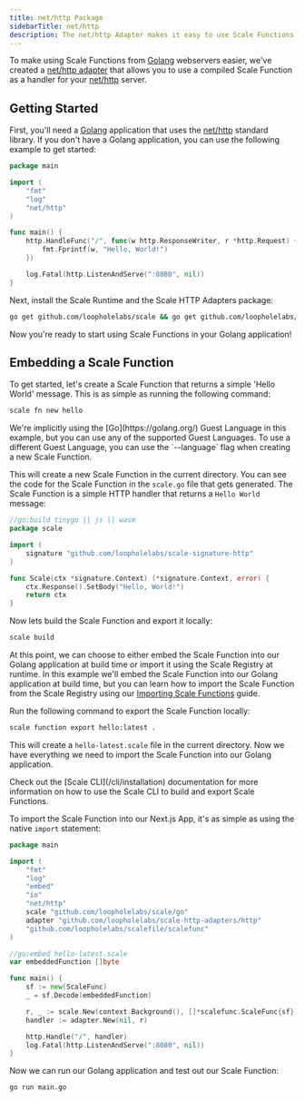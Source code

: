 ```yaml
---
title: net/http Package
sidebarTitle: net/http
description: The net/http Adapter makes it easy to use Scale Functions with golang net/http standard library.
---
```


To make using Scale Functions from [Golang](https://golang.org) webservers easier, we've created a
[net/http adapter](https://github.com/loopholelabs/scale-http-adapters) that allows you to use a compiled Scale Function
as a handler for your [net/http](https://golang.org/pkg/net/http/) server.

## Getting Started

First, you'll need a [Golang](https://golang.org) application that uses the [net/http](https://golang.org/pkg/net/http/)
standard library. If you don't have a Golang application, you can use the following example to get started:
```go main.go
package main

import (
    "fmt"
    "log"
    "net/http"
)

func main() {
    http.HandleFunc("/", func(w http.ResponseWriter, r *http.Request) {
        fmt.Fprintf(w, "Hello, World!")
    })

    log.Fatal(http.ListenAndServe(":8080", nil))
}
```

Next, install the Scale Runtime and the Scale HTTP Adapters package:
```bash
go get github.com/loopholelabs/scale && go get github.com/loopholelabs/scale-http-adapters
```

Now you're ready to start using Scale Functions in your Golang application!

## Embedding a Scale Function

To get started, let's create a Scale Function that returns a simple 'Hello World' message. This is as simple as
running the following command:
```bash
scale fn new hello
```

<Note>
    We're implicitly using the [Go](https://golang.org/) Guest Language in this example, but you can use any of the supported
    Guest Languages. To use a different Guest Language, you can use the `--language` flag when creating a new Scale Function.
</Note>

This will create a new Scale Function in the current directory. You can see the code for the Scale Function in the
`scale.go` file that gets generated. The Scale Function is a simple HTTP handler that returns a `Hello World` message:
```go
//go:build tinygo || js || wasm
package scale

import (
	signature "github.com/loopholelabs/scale-signature-http"
)

func Scale(ctx *signature.Context) (*signature.Context, error) {
	ctx.Response().SetBody("Hello, World!")
	return ctx
}
```

Now lets build the Scale Function and export it locally:
```bash
scale build
```

At this point, we can choose to either embed the Scale Function into our Golang application at build time or import it using
the Scale Registry at runtime. In this example we'll embed the Scale Function into our Golang application at build time, but
you can learn how to import the Scale Function from the Scale Registry using our [Importing Scale Functions](/languages/golang/overview#using-the-registry) guide.

Run the following command to export the Scale Function locally:
```bash
scale function export hello:latest .
```

This will create a `hello-latest.scale` file in the current directory. Now we have everything we need to import
the Scale Function into our Golang application.

<Tip>
    Check out the [Scale CLI](/cli/installation) documentation for more information on how to use the Scale CLI to build and export
    Scale Functions.
</Tip>

To import the Scale Function into our Next.js App, it's as simple as using the native `import` statement:
```go main.go
package main

import (
    "fmt"
    "log"
	"embed"
	"io"
    "net/http"
	scale "github.com/loopholelabs/scale/go"
	adapter "github.com/loopholelabs/scale-http-adapters/http"
    "github.com/loopholelabs/scalefile/scalefunc"
)

//go:embed hello-latest.scale
var embeddedFunction []byte

func main() {
	sf := new(ScaleFunc)
	_ = sf.Decode(embeddedFunction)

	r, _ := scale.New(context.Background(), []*scalefunc.ScaleFunc{sf})
    handler := adapter.New(nil, r)

    http.Handle("/", handler)
    log.Fatal(http.ListenAndServe(":8080", nil))
}
```

Now we can run our Golang application and test out our Scale Function:
```bash
go run main.go
```
